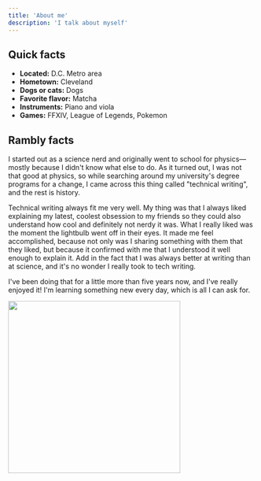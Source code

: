 ```yaml
---
title: 'About me'
description: 'I talk about myself'
---
```


## Quick facts

* **Located:** D.C. Metro area
* **Hometown:** Cleveland
* **Dogs or cats:** Dogs
* **Favorite flavor:** Matcha
* **Instruments:** Piano and viola
* **Games:** FFXIV, League of Legends, Pokemon

## Rambly facts

I started out as a science nerd and originally went to school for physics&mdash;mostly because I didn't know what else to do. As it turned out, I was not that good at physics, so while searching around my university's degree programs for a change, I came across this thing called "technical writing", and the rest is history.

Technical writing always fit me very well. My thing was that I always liked explaining my latest, coolest obsession to my friends so they could also understand how cool and definitely not nerdy it was. What I really liked was the moment the lightbulb went off in their eyes. It made me feel accomplished, because not only was I sharing something with them that they liked, but because it confirmed with me that I understood it well enough to explain it. Add in the fact that I was always better at writing than at science, and it's no wonder I really took to tech writing. 

I've been doing that for a little more than five years now, and I've really enjoyed it! I'm learning something new every day, which is all I can ask for. 

<Frame><img src="/images/headshot.jpg" width="350" /></Frame>